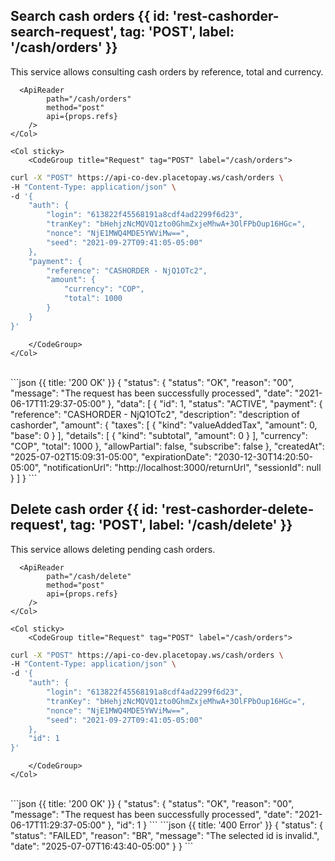 
## Search cash orders {{ id: 'rest-cashorder-search-request', tag: 'POST', label: '/cash/orders' }}

<Row>
    <Col>
        This service allows consulting cash orders by reference, total and currency.
            
      <ApiReader
            path="/cash/orders"
            method="post"
            api={props.refs}
        />
    </Col>

    <Col sticky>
        <CodeGroup title="Request" tag="POST" label="/cash/orders">
```bash {{ title: 'cURL' }}
curl -X "POST" https://api-co-dev.placetopay.ws/cash/orders \
-H "Content-Type: application/json" \
-d '{
    "auth": {
        "login": "613822f45568191a8cdf4ad2299f6d23",
        "tranKey": "bHehjzNcMQVQ1zto0GhmZxjeMhwA+3OlFPbOup16HGc=",
        "nonce": "NjE1MWQ4MDE5YWViMw==",
        "seed": "2021-09-27T09:41:05-05:00"
    },
    "payment": {
        "reference": "CASHORDER - NjQ1OTc2",
        "amount": {
            "currency": "COP",
            "total": 1000
        }
    }
}'
```
        </CodeGroup>
    </Col>
</Row>

<Row>
    <Col>
        <ApiReader
            path="/cash/orders"
            method="post"
            type="response"
            api={props.refs}
        />
    </Col>
    <Col sticky>
        <br />
        <CodeGroup title="Response">
```json {{ title: '200 OK' }}
{
    "status": {
        "status": "OK",
        "reason": "00",
        "message": "The request has been successfully processed",
        "date": "2021-06-17T11:29:37-05:00"
    },
    "data": [
        {
            "id": 1,
            "status": "ACTIVE",
            "payment": {
                "reference": "CASHORDER - NjQ1OTc2",
                "description": "description of cashorder",
                "amount": {
                    "taxes": [
                        {
                            "kind": "valueAddedTax",
                            "amount": 0,
                            "base": 0
                        }
                    ],
                    "details": [
                        {
                            "kind": "subtotal",
                            "amount": 0
                        }
                    ],
                    "currency": "COP",
                    "total": 1000
                },
                "allowPartial": false,
                "subscribe": false
            },
            "createdAt": "2025-07-02T15:09:31-05:00",
            "expirationDate": "2030-12-30T14:20:50-05:00",
            "notificationUrl": "http://localhost:3000/returnUrl",
            "sessionId": null
        }
    ]
}
```
        </CodeGroup>
    </Col>
</Row>

## Delete cash order {{ id: 'rest-cashorder-delete-request', tag: 'POST', label: '/cash/delete' }}

<Row>
    <Col>
        This service allows deleting pending cash orders.
            
      <ApiReader
            path="/cash/delete"
            method="post"
            api={props.refs}
        />
    </Col>

    <Col sticky>
        <CodeGroup title="Request" tag="POST" label="/cash/orders">
```bash {{ title: 'cURL' }}
curl -X "POST" https://api-co-dev.placetopay.ws/cash/orders \
-H "Content-Type: application/json" \
-d '{
    "auth": {
        "login": "613822f45568191a8cdf4ad2299f6d23",
        "tranKey": "bHehjzNcMQVQ1zto0GhmZxjeMhwA+3OlFPbOup16HGc=",
        "nonce": "NjE1MWQ4MDE5YWViMw==",
        "seed": "2021-09-27T09:41:05-05:00"
    },
    "id": 1
}'
```
        </CodeGroup>
    </Col>
</Row>

<Row>
    <Col>
        <ApiReader
            path="/cash/delete"
            method="post"
            type="response"
            api={props.refs}
        />
    </Col>
    <Col sticky>
        <br />
        <CodeGroup title="Response">
```json {{ title: '200 OK' }}
{
    "status": {
        "status": "OK",
        "reason": "00",
        "message": "The request has been successfully processed",
        "date": "2021-06-17T11:29:37-05:00"
    },
    "id": 1
}
```
```json {{ title: '400 Error' }}
{
    "status": {
        "status": "FAILED",
        "reason": "BR",
        "message": "The selected id is invalid.",
        "date": "2025-07-07T16:43:40-05:00"
    }
}
```
        </CodeGroup>
    </Col>
</Row>
